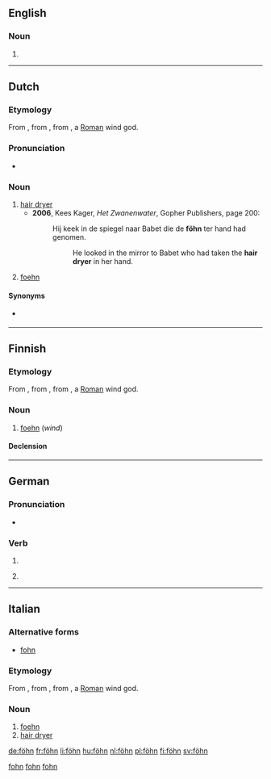 {{also|Föhn}}
==English==

===Noun===
{{en-noun}}

# {{alternative spelling of|foehn}}

[[Category:English terms spelled with Ö|fohn]]

----

==Dutch==
{{was fwotd|2013|January|15}}

===Etymology===
From {{etyl|de|nl}} {{term|Föhn|lang=de}}, from {{etyl|VL.|nl}} {{term/t|la|*faōnius}}, from {{etyl|la|nl}} {{term|Favōnius||[[w:Favonius|Favonius]]|lang=la}}, a [[Roman]] wind god.

===Pronunciation===
* {{IPA|lang=nl|/føːn/}}

===Noun===
{{nl-noun|m|föhns|föhntje}}

# [[hair dryer]]
#* '''2006''', Kees Kager, ''Het Zwanenwater'', Gopher Publishers, page 200:
#*: Hij keek in de spiegel naar Babet die de '''föhn''' ter hand had genomen.
#*:: He looked in the mirror to Babet who had taken the '''hair dryer''' in her hand.
# [[foehn]]

====Synonyms====
* {{sense|hair dryer}} {{l|nl|haardroger}}

[[Category:Dutch terms spelled with Ö|fohn]]

----

==Finnish==

===Etymology===
From {{etyl|de|fi}} {{term|Föhn|lang=de}}, from {{etyl|VL.|fi}} {{term/t|la|*faōnius}}, from {{etyl|la|fi}} {{term|Favōnius||[[w:Favonius|Favonius]]|lang=la}}, a [[Roman]] wind god.

===Noun===
{{fi-noun}}

# [[foehn]] (''wind'')

====Declension====
{{fi-decl-risti|föhn|||ä|i=0}}

----

==German==

===Pronunciation===
* {{IPA|/føːn/|lang=de}}

===Verb===
{{head|de|verb form}}

# {{de-verb form of|föhnen|i|s}}
# {{context|informal|lang=de}} {{de-verb form of|föhnen|1|s|g}}

----

==Italian==

===Alternative forms===
* [[fohn]]

===Etymology===
From {{etyl|de|it}} {{term|Föhn|lang=de}}, from {{etyl|VL.|it}} {{term/t|la|*faōnius}}, from {{etyl|la|it}} {{term|Favōnius||[[w:Favonius|Favonius]]|lang=la}}, a [[Roman]] wind god.

===Noun===
{{head|it|noun|g=m|invariable}}

# [[foehn]]
# [[hair dryer]]

[[Category:Italian terms spelled with Ö|fohn]]

[[de:föhn]]
[[fr:föhn]]
[[li:föhn]]
[[hu:föhn]]
[[nl:föhn]]
[[pl:föhn]]
[[fi:föhn]]
[[sv:föhn]]